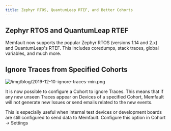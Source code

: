 ```yaml
---
title: Zephyr RTOS, QuantumLeap RTEF, and Better Cohorts
---
```


## Zephyr RTOS and QuantumLeap RTEF

Memfault now supports the popular Zephyr RTOS (versions 1.14 and 2.x) and
QuantumLeap's RTEF. This includes coredumps, stack traces, global variables, and
much more.

<!-- truncate -->

## Ignore Traces from Specified Cohorts

![/img/blog/2019-12-10-ignore-traces-min.png](/img/blog/2019-12-10-ignore-traces-min.png)

It is now possible to configure a Cohort to ignore Traces. This means that if
any new unseen Traces appear on Devices of a specified Cohort, Memfault will not
generate new Issues or send emails related to the new events.

This is especially useful when internal test devices or development boards are
still configured to send data to Memfault. Configure this option in Cohort →
Settings
